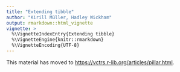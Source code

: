 ```yaml
---
title: "Extending tibble"
author: "Kirill Müller, Hadley Wickham"
output: rmarkdown::html_vignette
vignette: >
  %\VignetteIndexEntry{Extending tibble}
  %\VignetteEngine{knitr::rmarkdown}
  %\VignetteEncoding{UTF-8}
---
```


This material has moved to <https://vctrs.r-lib.org/articles/pillar.html>.
